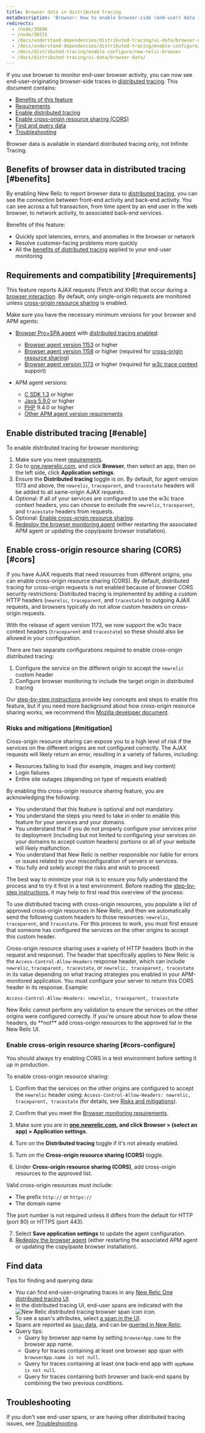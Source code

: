 ```yaml
---
title: Browser data in distributed tracing
metaDescription: 'Browser: How to enable browser-side (end-user) data in distributed tracing feature.'
redirects:
  - /node/36696
  - /node/38231
  - /docs/understand-dependencies/distributed-tracing/ui-data/browser-data
  - /docs/understand-dependencies/distributed-tracing/enable-configure/new-relic-browser
  - /docs/distributed-tracing/enable-configure/new-relic-browser
  - /docs/distributed-tracing/ui-data/browser-data/
---
```


If you use browser to monitor end-user browser activity, you can now see end-user-originating browser-side traces in [distributed tracing](/docs/understand-dependencies/distributed-tracing/get-started/introduction-distributed-tracing). This document contains:

- [Benefits of this feature](#benefits)
- [Requirements](#requirements)
- [Enable distributed tracing](#enable)
- [Enable cross-origin resource sharing (CORS)](#cors)
- [Find and query data](#find-data)
- [Troubleshooting](#troubleshooting)

<Callout variant="tip">
  Browser data is available in standard distributed tracing only, not Infinite
  Tracing.
</Callout>

## Benefits of browser data in distributed tracing [#benefits]

By enabling New Relic to report browser data to [distributed tracing](/docs/understand-dependencies/distributed-tracing/get-started/introduction-distributed-tracing), you can see the connection between front-end activity and back-end activity. You can see across a full transaction, from time spent by an end user in the web browser, to network activity, to associated back-end services.

Benefits of this feature:

- Quickly spot latencies, errors, and anomalies in the browser or network
- Resolve customer-facing problems more quickly
- All the [benefits of distributed tracing](/docs/understand-dependencies/distributed-tracing/get-started/introduction-distributed-tracing) applied to your end-user monitoring

## Requirements and compatibility [#requirements]

This feature reports AJAX requests (Fetch and XHR) that occur during a [browser interaction](/docs/browser/single-page-app-monitoring/use-spa-data/spa-data-collection#browser-interaction). By default, only single-origin requests are monitored unless [cross-origin resource sharing](#cors) is enabled.

Make sure you have the necessary minimum versions for your browser and APM agents:

- [Browser Pro+SPA agent](/docs/browser/browser-monitoring/installation/install-browser-monitoring-agent#agent-types) with [distributed tracing enabled](#enable):

  - [Browser agent version 1153](/docs/release-notes/new-relic-browser-release-notes/browser-agent-release-notes/browser-agent-v1153) or higher
  - [Browser agent version 1158](/docs/release-notes/new-relic-browser-release-notes/browser-agent-release-notes/browser-agent-v1158) or higher (required for [cross-origin resource sharing](#cors))
  - [Browser agent version 1173](/docs/release-notes/new-relic-browser-release-notes/browser-agent-release-notes/browser-agent-v1173) or higher (required for [w3c trace context](https://www.w3.org/TR/trace-context/) support)

- APM agent versions:

  - [C SDK 1.3](/docs/release-notes/agent-release-notes/c-sdk-release-notes) or higher
  - [Java 5.9.0](/docs/release-notes/agent-release-notes/java-release-notes/java-agent-590) or higher
  - [PHP](/docs/release-notes/agent-release-notes/php-release-notes/php-agent-940249) 9.4.0 or higher
  - [Other APM agent version requirements](/docs/understand-dependencies/distributed-tracing/enable-configure/enable-distributed-tracing#compatibility-requirements)

## Enable distributed tracing [#enable]

To enable distributed tracing for browser monitoring:

1. Make sure you meet [requirements](#requirements).
2. Go to [one.newrelic.com](http://one.newrelic.com), and click **Browser**, then select an app, then on the left side, click **Application settings**.
3. Ensure the **Distributed tracing** toggle is on. By default, for agent version 1173 and above, the `newrelic`, `traceparent`, and `tracestate` headers will be added to all same-origin AJAX requests.
4. Optional: If all of your services are configured to use the w3c trace context headers, you can choose to exclude the `newrelic`, `traceparent`, and `tracestate` headers from requests.
5. Optional: [Enable cross-origin resource sharing](#cors).
6. [Redeploy the browser monitoring agent](/docs/browser/new-relic-browser/installation/upgrade-browser-agent) (either restarting the associated APM agent or updating the copy/paste browser installation).

## Enable cross-origin resource sharing (CORS) [#cors]

If you have AJAX requests that need resources from different origins, you can enable cross-origin resource sharing (CORS). By default, distributed tracing for cross-origin requests is not enabled because of browser CORS security restrictions: Distributed tracing is implemented by adding a custom HTTP headers (`newrelic`, `traceparent`, and `tracestate`) to outgoing AJAX requests, and browsers typically do not allow custom headers on cross-origin requests.

With the release of agent version 1173, we now support the w3c trace context headers (`traceparent` and `tracestate`) so these should also be allowed in your configuration.

There are two separate configurations required to enable cross-origin distributed tracing:

1. Configure the service on the different origin to accept the `newrelic` custom header
2. Configure browser monitoring to include the target origin in distributed tracing

Our [step-by-step instructions](#cors-configure) provide key concepts and steps to enable this feature, but if you need more background about how cross-origin resource sharing works, we recommend this [Mozilla developer document](https://developer.mozilla.org/en-US/docs/Web/HTTP/CORS).

### Risks and mitigations [#mitigation]

<Callout variant="caution">
  Cross-origin resource sharing can expose you to a high level of risk if the services on the different origins are not configured correctly. The AJAX requests will likely return an error, resulting in a variety of failures, including:

- Resources failing to load (for example, images and key content)
- Login failures
- Entire site outages (depending on type of requests enabled)

By enabling this cross-origin resource sharing feature, you are acknowledging the following:

- You understand that this feature is optional and not mandatory.
- You understand the steps you need to take in order to enable this feature for your services and your domains.
- You understand that if you do not properly configure your services prior to deployment (including but not limited to configuring your services on your domains to accept custom headers) portions or all of your website will likely malfunction.
- You understand that New Relic is neither responsible nor liable for errors or issues related to your misconfiguration of servers or services.
- You fully and solely accept the risks and wish to proceed.
  </Callout>

The best way to minimize your risk is to ensure you fully understand the process and to try it first in a test environment. Before reading the [step-by-step instructions](#cors-configure), it may help to first read this overview of the process:

To use distributed tracing with cross-origin resources, you populate a list of approved cross-origin resources in New Relic, and then we automatically send the following custom headers to those resources: `newrelic`, `traceparent`, and `tracestate`. For this process to work, you must first ensure that someone has configured the services on the other origins to accept this custom header.

Cross-origin resource sharing uses a variety of HTTP headers (both in the request and response). The header that specifically applies to New Relic is the `Access-Control-Allow-Headers` response header, which can include `newrelic`, `traceparent, tracestate`, or `newrelic, traceparent, tracestate` in its value depending on what tracing strategies you enabled in your APM-monitored application. You must configure your server to return this CORS header in its response. Example:

`Access-Control-Allow-Headers: newrelic, traceparent, tracestate`

<Callout variant="important">
  New Relic cannot perform any validation to ensure the services on the other
  origins were configured correctly. If you're unsure about how to allow these
  headers, do **not** add cross-origin resources to the approved list in the New
  Relic UI.
</Callout>

### Enable cross-origin resource sharing [#cors-configure]

<Callout variant="caution">
  You should always try enabling CORS in a test environment before setting it up
  in production.
</Callout>

To enable cross-origin resource sharing:

1. Confirm that the services on the other origins are configured to accept the `newrelic` header using: `Access-Control-Allow-Headers: newrelic, traceparent, tracestate` (for details, see [Risks and mitigations](#mitigation)).
2. Confirm that you meet the [Browser monitoring requirements](#requirements).
3. Make sure you are in **[one.newrelic.com](http://one.newrelic.com), and click Browser > (select an app) > Application settings**.
4. Turn on the **Distributed tracing** toggle if it's not already enabled.
5. Turn on the **Cross-origin resource sharing (CORS)** toggle.
6. Under **Cross-origin resource sharing (CORS)**, add cross-origin resources to the approved list.

   <Callout variant="important">
  Valid cross-origin resources must include:

   - The prefix `http://` or `https://`
   - The domain name

   The port number is not required unless it differs from the default for HTTP (port 80) or HTTPS (port 443).

   </Callout>

7. Select **Save application settings** to update the agent configuration.
8. [Redeploy the browser agent](/docs/browser/new-relic-browser/installation/upgrade-browser-agent) (either restarting the associated APM agent or updating the copy/paste browser installation).

## Find data

Tips for finding and querying data:

- You can find end-user-originating traces in any [New Relic One distributed tracing UI](/docs/understand-dependencies/distributed-tracing/ui-data/additional-distributed-tracing-features-new-relic-one).
- In the distributed tracing UI, end-user spans are indicated with the ![New Relic distributed tracing browser span icon](src/images/distributed-tracing-browser-span-icon.png 'distributed-tracing-browser-span-icon.png') icon.
- To see a span's attributes, select [a span in the UI](/docs/apm/distributed-tracing/ui-data/understand-use-distributed-tracing-data#span-details).
- Spans are reported as [`Span` data](/attribute-dictionary/?event=Span), and can be [queried in New Relic](/docs/using-new-relic/data/understand-data/query-new-relic-data).
- Query tips:
  - Query by browser app name by setting `browserApp.name` to the browser app name.
  - Query for traces containing at least one browser app span with `browserApp.name is not null`.
  - Query for traces containing at least one back-end app with `appName is not null`.
  - Query for traces containing both browser and back-end spans by combining the two previous conditions.

## Troubleshooting

If you don't see end-user spans, or are having other distributed tracing issues, see [Troubleshooting](/docs/apm/distributed-tracing/troubleshooting/troubleshooting-missing-trace-data#browser-data).
